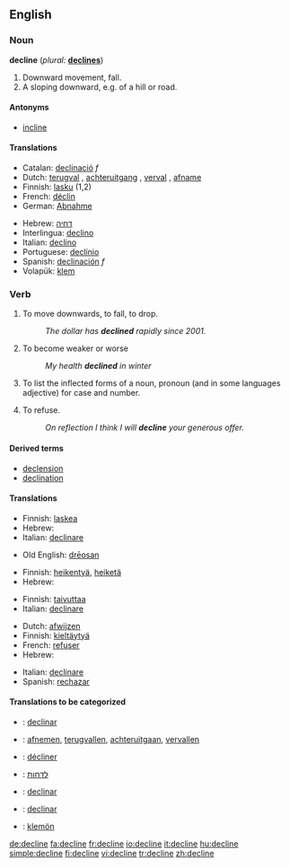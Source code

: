 ==English==

===Noun===
'''decline'''  (''plural:'' '''[[declines]]''')
# Downward movement, fall.
# A sloping downward, e.g. of a hill or road.

====Antonyms====
*[[incline]]

====Translations====
{{top}}
* Catalan: [[declinació]] ''f''
* Dutch: [[terugval]] {{m}}, [[achteruitgang]] {{m}}, [[verval]] {{n}}, [[afname]] {{f}}
* Finnish: [[lasku]] (1,2)
* French: [[déclin]]
* German: [[Abnahme]] 
{{mid}}
* Hebrew: [[דחיה]] {{f}}
* Interlingua: [[declino]] 
* Italian: [[declino]] 
* Portuguese: [[declínio]] 
* Spanish: [[declinación]] ''f''
* Volapük: [[klem]]
{{bottom}}

===Verb===
{{en-verb|declin|es}}

# {{intransitive}} To move downwards, to fall, to drop.
#: ''The dollar has '''declined''' rapidly since 2001.''
# To become weaker or worse
#: ''My health '''declined''' in winter''
# {{context|transitive|grammar}} To list the inflected forms of a noun, pronoun (and in some languages adjective) for case and number.
# {{transitive}} To refuse.
#: ''On reflection I think I will '''decline''' your generous offer.''

====Derived terms====
*[[declension]]
*[[declination]]

====Translations====
{{trans-top|to move downwards}}
*Finnish: [[laskea]]
*Hebrew: {{he-translation|להיחלש|lehekhalésh}}
*Italian: [[declinare]] 
{{trans-mid}}
*Old English: [[dreosan|drēosan]]
{{trans-bottom}}

{{trans-top|to weaken}}
*Finnish: [[heikentyä]], [[heiketä]]
*Hebrew: {{he-translation|להיחלש|lehekhalésh}}
{{trans-mid}}
{{trans-bottom}}

{{trans-top|to inflect}}
*Finnish: [[taivuttaa]]
*Italian: [[declinare]] 
{{trans-mid}}
{{trans-bottom}}

{{trans-top|to refuse}}
*Dutch: [[afwijzen]]
*Finnish: [[kieltäytyä]]
*French: [[refuser]] 
*Hebrew: {{he-translation|לדחות|lidkhót}}
{{trans-mid}}
*Italian: [[declinare]] 
*Spanish: [[rechazar]]
{{trans-bottom}}

====Translations to be categorized====
{{checktrans}}
{{trans-top|Translations to be categorized}}
* {{ttbc|Catalan}}: [[declinar]]
* {{ttbc|Dutch}}: [[afnemen]], [[terugvallen]], [[achteruitgaan]], [[vervallen]]
* {{ttbc|French}}: [[décliner]] 
* {{ttbc|Hebrew}}: [[לדחות]]
{{trans-mid}}
* {{ttbc|Interlingua}}: [[declinar]] 
* {{ttbc|Spanish}}: [[declinar]]
* {{ttbc|Volapük}}: [[klemön]]
{{trans-bottom}}

[[de:decline]]
[[fa:decline]]
[[fr:decline]]
[[io:decline]]
[[it:decline]]
[[hu:decline]]
[[simple:decline]]
[[fi:decline]]
[[vi:decline]]
[[tr:decline]]
[[zh:decline]]